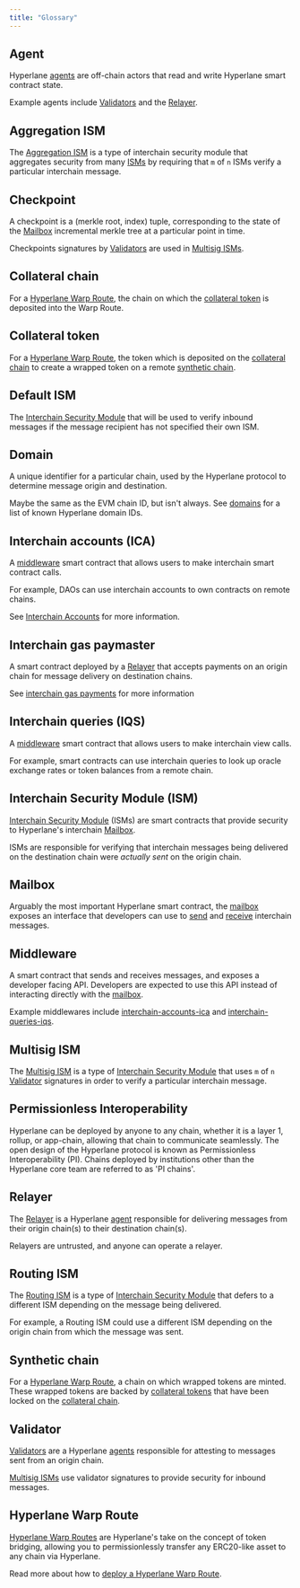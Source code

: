 ```yaml
---
title: "Glossary"
---
```


## Agent

Hyperlane [agents](/docs/protocol/agents) are off-chain actors that read and write Hyperlane smart contract state.

Example agents include [Validators](/docs/protocol/agents/validators) and the [Relayer](/docs/protocol/agents/relayer).

## Aggregation ISM

The [Aggregation ISM](/docs/protocol/ISM/standard-ISMs/aggregation-ISM) is a type of interchain security module that aggregates security from many [ISMs](/docs/resources/glossary#interchain-security-module) by requiring that `m` of `n` ISMs verify a particular interchain message.

## Checkpoint

A checkpoint is a (merkle root, index) tuple, corresponding to the state of the [Mailbox](/docs/resources/glossary#mailbox) incremental merkle tree at a particular point in time.

Checkpoints signatures by [Validators](/docs/resources/glossary#validator) are used in [Multisig ISMs](/docs/resources/glossary#multisig-ism).

## Collateral chain

For a [Hyperlane Warp Route](/docs/resources/glossary#warp-route), the chain on which the [collateral token](/docs/resources/glossary#collateral-token) is deposited into the Warp Route.

## Collateral token

For a [Hyperlane Warp Route](/docs/resources/glossary#warp-route), the token which is deposited on the [collateral chain](/docs/resources/glossary#collateral-chain) to create a wrapped token on a remote [synthetic chain](/docs/resources/glossary#synthetic-chain).

## Default ISM

The [Interchain Security Module](/docs/resources/glossary#interchain-security-module) that will be used to verify inbound messages if the message recipient has not specified their own ISM.

## Domain

A unique identifier for a particular chain, used by the Hyperlane protocol to determine message origin and destination.

Maybe the same as the EVM chain ID, but isn't always. See [domains](/docs/reference/domains/) for a list of known Hyperlane domain IDs.

## Interchain accounts (ICA)

A [middleware](/docs/resources/glossary#middleware) smart contract that allows users to make interchain smart contract calls.

For example, DAOs can use interchain accounts to own contracts on remote chains.

See [Interchain Accounts](docs/applications/interchain-account) for more information.

## Interchain gas paymaster

A smart contract deployed by a [Relayer](/docs/resources/glossary#relayer) that accepts payments on an origin chain for message delivery on destination chains.

See [interchain gas payments](docs/protocol/core/interchain-gas-payment) for more information

## Interchain queries (IQS)

A [middleware](/docs/resources/glossary#middleware) smart contract that allows users to make interchain view calls.

For example, smart contracts can use interchain queries to look up oracle exchange rates or token balances from a remote chain.

## Interchain Security Module (ISM)[​](#interchain-security-module-ism "Direct link to Interchain Security Module (ISM)")

[Interchain Security Module](/docs/protocol/ISM/modular-security) (ISMs) are smart contracts that provide security to Hyperlane's interchain [Mailbox](/docs/protocol/core/mailbox).

ISMs are responsible for verifying that interchain messages being delivered on the destination chain were _actually sent_ on the origin chain.

## Mailbox

Arguably the most important Hyperlane smart contract, the [mailbox](docs/protocol/core/interchain-gas-payment) exposes an interface that developers can use to [send](/docs/reference/messaging/send) and [receive](/docs/reference/messaging/receive) interchain messages.

## Middleware[​](#middleware "Direct link to Middleware")

A smart contract that sends and receives messages, and exposes a developer facing API. Developers are expected to use this API instead of interacting directly with the [mailbox](/docs/resources/glossary#mailbox).

Example middlewares include [interchain-accounts-ica](/docs/resources/glossary#interchain-accounts-ica) and [interchain-queries-iqs](/docs/resources/glossary#interchain-queries-iqs).

## Multisig ISM

The [Multisig ISM](/docs/protocol/ISM/standard-ISMs/multisig-ISM) is a type of [Interchain Security Module](/docs/resources/glossary#interchain-security-module) that uses `m` of `n` [Validator](/docs/resources/glossary#validator) signatures in order to verify a particular interchain message.

## Permissionless Interoperability[​](#permissionless-interoperability "Direct link to Permissionless Interoperability")

Hyperlane can be deployed by anyone to any chain, whether it is a layer 1, rollup, or app-chain, allowing that chain to communicate seamlessly. The open design of the Hyperlane protocol is known as Permissionless Interoperability (PI). Chains deployed by institutions other than the Hyperlane core team are referred to as 'PI chains'.

## Relayer

The [Relayer](/docs/protocol/agents/relayer) is a Hyperlane [agent](/docs/resources/glossary#agent) responsible for delivering messages from their origin chain(s) to their destination chain(s).

Relayers are untrusted, and anyone can operate a relayer.

## Routing ISM

The [Routing ISM](/docs/protocol/ISM/standard-ISMs/routing-ISM) is a type of [Interchain Security Module](/docs/resources/glossary#interchain-security-module) that defers to a different ISM depending on the message being delivered.

For example, a Routing ISM could use a different ISM depending on the origin chain from which the message was sent.

## Synthetic chain

For a [Hyperlane Warp Route](/docs/resources/glossary#warp-route), a chain on which wrapped tokens are minted. These wrapped tokens are backed by [collateral tokens](/docs/resources/glossary#collateral-token) that have been locked on the [collateral chain](/docs/resources/glossary#collateral-chain).

## Validator

[Validators](/docs/protocol/agents/validators) are a Hyperlane [agents](/docs/resources/glossary#agent) responsible for attesting to messages sent from an origin chain.

[Multisig ISMs](/docs/resources/glossary#multisig-ism) use validator signatures to provide security for inbound messages.

## Hyperlane Warp Route

[Hyperlane Warp Routes](/docs/applications/warp-routes/overview) are Hyperlane's take on the concept of token bridging, allowing you to permissionlessly transfer any ERC20-like asset to any chain via Hyperlane.

Read more about how to [deploy a Hyperlane Warp Route](/docs/guides/quickstart/deploy-warp-route).
